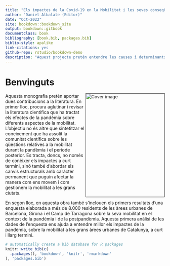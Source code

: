 ```yaml
--- 
title: "Els impactes de la Covid-19 en la Mobilitat i les seves conseqüències socials i econòmiques: Una revisió acadèmica internacional després de 2 anys de pandèmia^[Aquest llibre ha estat finançat amb els recursos de la Secretaria d'Universitats i Recerca del Departament d'Empresa i Coneixement de la Generalitat de Catalunya (2020 PANDE 00058), gestionats mitjançant l'Agència de Gestió d'Ajuts Universitaris i de Recerca - AGAUR.]"
author: "Daniel Albalate (Editor)"
date: "Oct-2022"
site: bookdown::bookdown_site
output: bookdown::gitbook
documentclass: book
bibliography: [book.bib, packages.bib]
biblio-style: apalike
link-citations: yes
github-repo: rstudio/bookdown-demo
description: "Aquest projecte pretén entendre les causes i determinants dels canvis en les preferències i comportaments dels ciutadans de les grans àrees urbanes de Catalunya per tal d’identificar mesures i accions que puguin incidir-hi i mitigar o fins i tot revertir els efectes de la Covid19 sobre la sostenibilitat financera del transport públic i la sostenibilitat ambiental i la lluita contra el canvi climàtic, així com discutir-ne la seva viabilitat, la seva efectivitat en relació a l’evidència internacional, i la seva contribució a la solució o mitigació d’aquests dos grans reptes de sostenibilitat"
---
```


# Benvinguts {-}

<a href=""><img src="Portada_libro_digital.png" width="250" height="328" align="right" alt="Cover image" /></a>

Aquesta monografia pretén aportar dues contribucions a la literatura. En primer lloc, procura aglutinar i revisar la literatura científica que ha tractat els efectes de la pandèmia sobre diferents aspectes de la mobilitat. L’objectiu no és altre que sintetitzar el coneixement que ha assolit la comunitat científica sobre les qüestions relatives a la mobilitat durant la pandèmia i el període posterior. Es tracta, doncs, no només de conèixer els impactes a curt termini, sinó també d’abordar els canvis estructurals amb caràcter permanent que puguin afectar la manera com ens movem i com gestionem la mobilitat a les grans ciutats. 

En segon lloc, en aquesta obra també s’inclouen els primers resultats d’una enquesta elaborada a més de 8.000 residents de les àrees urbanes de Barcelona, Girona i el Camp de Tarragona sobre la seva mobilitat en el context de la pandèmia i de la postpandèmia. Aquesta primera anàlisi de les dades de l’enquesta ens ajuda a entendre millor els impactes de la pandèmia, sobre la mobilitat a les grans àrees urbanes de Catalunya, a curt i llarg termini.





```r
# automatically create a bib database for R packages
knitr::write_bib(c(
  .packages(), 'bookdown', 'knitr', 'rmarkdown'
), 'packages.bib')
```
